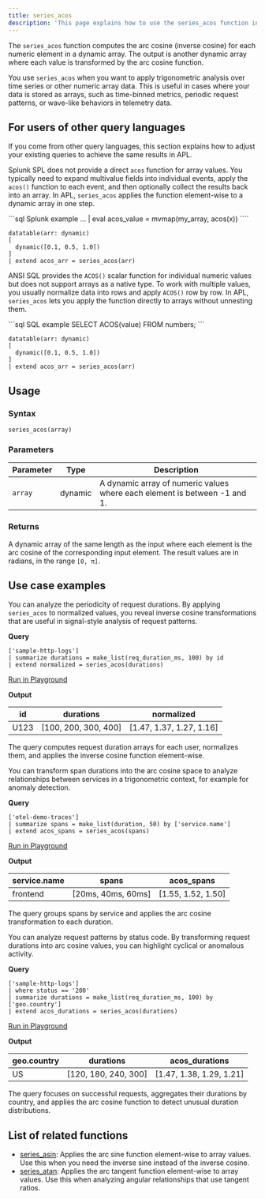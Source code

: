```yaml
---
title: series_acos
description: 'This page explains how to use the series_acos function in APL.'
---
```


The `series_acos` function computes the arc cosine (inverse cosine) for each numeric element in a dynamic array. The output is another dynamic array where each value is transformed by the arc cosine function.  

You use `series_acos` when you want to apply trigonometric analysis over time series or other numeric array data. This is useful in cases where your data is stored as arrays, such as time-binned metrics, periodic request patterns, or wave-like behaviors in telemetry data.

## For users of other query languages

If you come from other query languages, this section explains how to adjust your existing queries to achieve the same results in APL.

<AccordionGroup>
<Accordion title="Splunk SPL users">

Splunk SPL does not provide a direct `acos` function for array values. You typically need to expand multivalue fields into individual events, apply the `acos()` function to each event, and then optionally collect the results back into an array. In APL, `series_acos` applies the function element-wise to a dynamic array in one step.

<CodeGroup>
```sql Splunk example
... | eval acos_value = mvmap(my_array, acos(x))
````

```kusto APL equivalent
datatable(arr: dynamic)
[
  dynamic([0.1, 0.5, 1.0])
]
| extend acos_arr = series_acos(arr)
```

</CodeGroup>

</Accordion>
<Accordion title="ANSI SQL users">

ANSI SQL provides the `ACOS()` scalar function for individual numeric values but does not support arrays as a native type. To work with multiple values, you usually normalize data into rows and apply `ACOS()` row by row. In APL, `series_acos` lets you apply the function directly to arrays without unnesting them.

<CodeGroup>
```sql SQL example
SELECT ACOS(value)
FROM numbers;
```

```kusto APL equivalent
datatable(arr: dynamic)
[
  dynamic([0.1, 0.5, 1.0])
]
| extend acos_arr = series_acos(arr)
```

</CodeGroup>

</Accordion>
</AccordionGroup>

## Usage

### Syntax

```kusto
series_acos(array)
```

### Parameters

| Parameter | Type    | Description                                                               |
| --------- | ------- | ------------------------------------------------------------------------- |
| `array`   | dynamic | A dynamic array of numeric values where each element is between -1 and 1. |

### Returns

A dynamic array of the same length as the input where each element is the arc cosine of the corresponding input element. The result values are in radians, in the range `[0, π]`.

## Use case examples

<Tabs>
<Tab title="Log analysis">

You can analyze the periodicity of request durations. By applying `series_acos` to normalized values, you reveal inverse cosine transformations that are useful in signal-style analysis of request patterns.

**Query**

```kusto
['sample-http-logs']
| summarize durations = make_list(req_duration_ms, 100) by id
| extend normalized = series_acos(durations)
```

[Run in Playground](https://play.axiom.co/axiom-play-qf1k/query?initForm=%7B%22apl%22%3A%22%5B'sample-http-logs'%5D%20%7C%20summarize%20durations%20%3D%20make_list(req_duration_ms%2C%20100)%20by%20id%20%7C%20extend%20normalized%20%3D%20series_acos(durations)%22%7D)

**Output**

| id   | durations             | normalized                |
| ---- | --------------------- | ------------------------- |
| U123 | [100, 200, 300, 400] | [1.47, 1.37, 1.27, 1.16] |

The query computes request duration arrays for each user, normalizes them, and applies the inverse cosine function element-wise.

</Tab>
<Tab title="OpenTelemetry traces">

You can transform span durations into the arc cosine space to analyze relationships between services in a trigonometric context, for example for anomaly detection.

**Query**

```kusto
['otel-demo-traces']
| summarize spans = make_list(duration, 50) by ['service.name']
| extend acos_spans = series_acos(spans)
```

[Run in Playground](https://play.axiom.co/axiom-play-qf1k/query?initForm=%7B%22apl%22%3A%22%5B'otel-demo-traces'%5D%20%7C%20summarize%20spans%20%3D%20make_list(duration%2C%2050)%20by%20%5B'service.name'%5D%20%7C%20extend%20acos_spans%20%3D%20series_acos(spans)%22%7D)

**Output**

| service.name | spans               | acos_spans         |
| ------------ | ------------------- | ------------------- |
| frontend     | [20ms, 40ms, 60ms] | [1.55, 1.52, 1.50] |

The query groups spans by service and applies the arc cosine transformation to each duration.

</Tab>
<Tab title="Security logs">

You can analyze request patterns by status code. By transforming request durations into arc cosine values, you can highlight cyclical or anomalous activity.

**Query**

```kusto
['sample-http-logs']
| where status == '200'
| summarize durations = make_list(req_duration_ms, 100) by ['geo.country']
| extend acos_durations = series_acos(durations)
```

[Run in Playground](https://play.axiom.co/axiom-play-qf1k/query?initForm=%7B%22apl%22%3A%22%5B'sample-http-logs'%5D%20%7C%20where%20status%20%3D%3D%20'200'%20%7C%20summarize%20durations%20%3D%20make_list(req_duration_ms%2C%20100)%20by%20%5B'geo.country'%5D%20%7C%20extend%20acos_durations%20%3D%20series_acos(durations)%22%7D)

**Output**

| geo.country | durations             | acos_durations           |
| ----------- | --------------------- | ------------------------- |
| US          | [120, 180, 240, 300] | [1.47, 1.38, 1.29, 1.21] |

The query focuses on successful requests, aggregates their durations by country, and applies the arc cosine function to detect unusual duration distributions.

</Tab>
</Tabs>

## List of related functions

- [series_asin](/apl/scalar-functions/time-series/series-asin): Applies the arc sine function element-wise to array values. Use this when you need the inverse sine instead of the inverse cosine.
- [series_atan](/apl/scalar-functions/time-series/series-atan): Applies the arc tangent function element-wise to array values. Use this when analyzing angular relationships that use tangent ratios.
